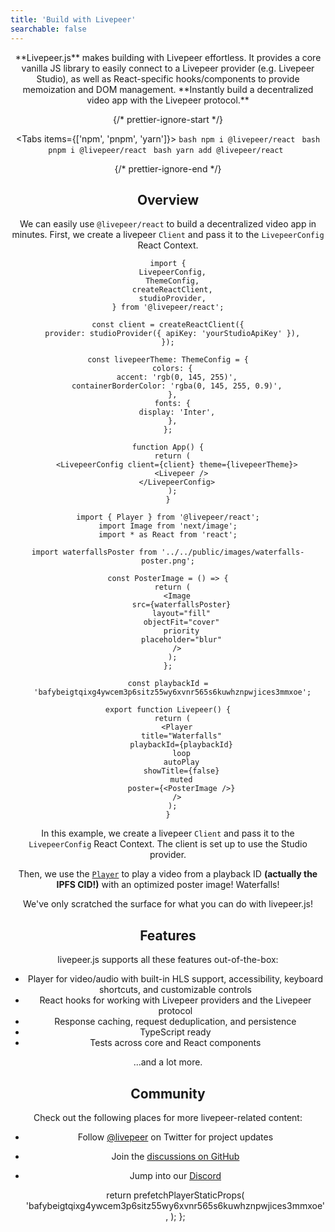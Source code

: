 ```yaml
---
title: 'Build with Livepeer'
searchable: false
---
```



<Header />

<div>
  **Livepeer.js** makes building with Livepeer effortless. It provides a core
  vanilla JS library to easily connect to a Livepeer provider (e.g. Livepeer
  Studio), as well as React-specific hooks/components to provide memoization and
  DOM management. **Instantly build a decentralized video app with the Livepeer
  protocol.**
</div>

{/* prettier-ignore-start */}


  <Tabs items={['npm', 'pnpm', 'yarn']}>
    <Tab>
      ```bash
      npm i @livepeer/react
      ```
    </Tab>
    <Tab>
      ```bash
      pnpm i @livepeer/react
      ```
    </Tab>
    <Tab>
      ```bash
      yarn add @livepeer/react
      ```
    </Tab>
  </Tabs>


{/* prettier-ignore-end */}

<HeaderVideo />

## Overview

We can easily use `@livepeer/react` to build a decentralized video app in minutes. First,
we create a livepeer `Client` and pass it to the `LivepeerConfig` React Context.

```tsx
import {
  LivepeerConfig,
  ThemeConfig,
  createReactClient,
  studioProvider,
} from '@livepeer/react';

const client = createReactClient({
  provider: studioProvider({ apiKey: 'yourStudioApiKey' }),
});

const livepeerTheme: ThemeConfig = {
  colors: {
    accent: 'rgb(0, 145, 255)',
    containerBorderColor: 'rgba(0, 145, 255, 0.9)',
  },
  fonts: {
    display: 'Inter',
  },
};

function App() {
  return (
    <LivepeerConfig client={client} theme={livepeerTheme}>
      <Livepeer />
    </LivepeerConfig>
  );
}
```

```tsx
import { Player } from '@livepeer/react';
import Image from 'next/image';
import * as React from 'react';

import waterfallsPoster from '../../public/images/waterfalls-poster.png';

const PosterImage = () => {
  return (
    <Image
      src={waterfallsPoster}
      layout="fill"
      objectFit="cover"
      priority
      placeholder="blur"
    />
  );
};

const playbackId =
  'bafybeigtqixg4ywcem3p6sitz55wy6xvnr565s6kuwhznpwjices3mmxoe';

export function Livepeer() {
  return (
    <Player
      title="Waterfalls"
      playbackId={playbackId}
      loop
      autoPlay
      showTitle={false}
      muted
      poster={<PosterImage />}
    />
  );
}
```

In this example, we create a livepeer `Client` and pass it to the `LivepeerConfig` React Context. The client is set up to use the Studio provider.

Then, we use the [`Player`](/react/Player) to play a video from a playback ID **(actually the IPFS CID!)** with an optimized poster image! Waterfalls!

We've only scratched the surface for what you can do with livepeer.js!

## Features

livepeer.js supports all these features out-of-the-box:

- Player for video/audio with built-in HLS support, accessibility, keyboard shortcuts, and customizable controls
- React hooks for working with Livepeer providers and the Livepeer protocol
- Response caching, request deduplication, and persistence
- TypeScript ready
- Tests across core and React components

...and a lot more.

## Community

Check out the following places for more livepeer-related content:

- Follow [@livepeer](https://twitter.com/livepeer) on Twitter for project updates
- Join the [discussions on GitHub](https://github.com/livepeer/livepeer.js/discussions)
- Jump into our [Discord](https://discord.gg/livepeer)


  return prefetchPlayerStaticProps(
    'bafybeigtqixg4ywcem3p6sitz55wy6xvnr565s6kuwhznpwjices3mmxoe',
  );
};
